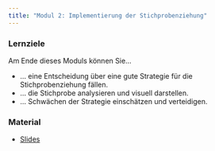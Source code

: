 ```yaml
---
title: "Modul 2: Implementierung der Stichprobenziehung"
---
```


::: {.callout-tip} 
### Lernziele

Am Ende dieses Moduls können Sie...


* ... eine Entscheidung über eine gute Strategie für die Stichprobenziehung fällen.
* ... die Stichprobe analysieren und visuell darstellen.
* ... Schwächen der Strategie einschätzen und verteidigen.

:::

### Material
* [Slides](slides/ADA2_Modul_2.pdf)

<!-- (https://drive.google.com/file/d/1JIrrc5DDtqi-6mkxeoM6TVQHsOrzGtrl/view?usp=drive_link) -->

